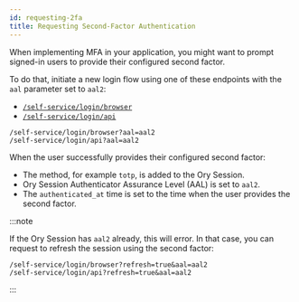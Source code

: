```yaml
---
id: requesting-2fa
title: Requesting Second-Factor Authentication
---
```


When implementing MFA in your application, you might want to prompt signed-in
users to provide their configured second factor.

To do that, initiate a new login flow using one of these endpoints with the
`aal` parameter set to `aal2`:

- [`/self-service/login/browser`](../../reference/api.mdx#operation/initializeSelfServiceLoginFlowForBrowsers)
- [`/self-service/login/api`](../../reference/api.mdx#operation/initializeSelfServiceLoginFlowWithoutBrowser)

```shell
/self-service/login/browser?aal=aal2
/self-service/login/api?aal=aal2
```

When the user successfully provides their configured second factor:

- The method, for example `totp`, is added to the Ory Session.
- Ory Session Authenticator Assurance Level (AAL) is set to `aal2`.
- The `authenticated_at` time is set to the time when the user provides the
  second factor.

:::note

If the Ory Session has `aal2` already, this will error. In that case, you can
request to refresh the session using the second factor:

```shell
/self-service/login/browser?refresh=true&aal=aal2
/self-service/login/api?refresh=true&aal=aal2
```

:::
